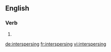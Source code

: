 ==English==

===Verb===
{{head|en}}

# {{present participle of|intersperse}}

[[de:interspersing]]
[[fr:interspersing]]
[[vi:interspersing]]